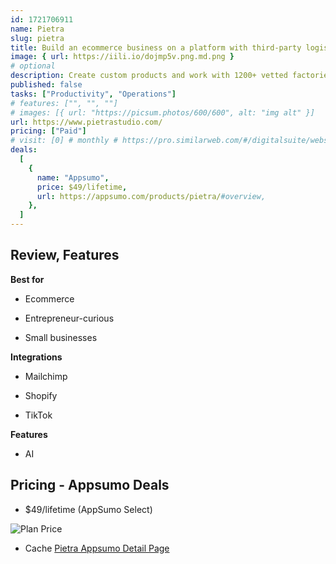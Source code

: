 ```yaml
---
id: 1721706911  
name: Pietra
slug: pietra
title: Build an ecommerce business on a platform with third-party logistics, manufacturing, and design tools
image: { url: https://iili.io/dojmp5v.png.md.png }
# optional
description: Create custom products and work with 1200+ vetted factories to bring your vision to lifeAccess reduced fulfillment rates at $1.15 per order for unlimited picks
published: false
tasks: ["Productivity", "Operations"]
# features: ["", "", ""]
# images: [{ url: "https://picsum.photos/600/600", alt: "img alt" }]
url: https://www.pietrastudio.com/ 
pricing: ["Paid"]
# visit: [0] # monthly # https://pro.similarweb.com/#/digitalsuite/websiteanalysis/home
deals:
  [
    {
      name: "Appsumo",
      price: $49/lifetime,
      url: https://appsumo.com/products/pietra/#overview,
    },
  ]
---
```


## Review, Features

 

**Best for**

- Ecommerce

- Entrepreneur-curious

- Small businesses

**Integrations**

- Mailchimp

- Shopify

- TikTok

**Features**

- AI

## Pricing - Appsumo Deals

- $49/lifetime (AppSumo Select)

<Img src="https://iili.io/dolUlVf.png" alt="Plan Price" />

- Cache [Pietra Appsumo Detail Page](https://iili.io/dolUhNe.png)


